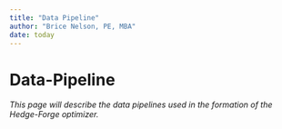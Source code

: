 ```yaml
---
title: "Data Pipeline"
author: "Brice Nelson, PE, MBA"
date: today
---
```


# Data-Pipeline

*This page will describe the data pipelines used in the formation of the Hedge-Forge optimizer.*

